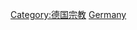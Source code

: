 {{Commons cat|Christianity in Germany}}
[[Category:德国宗教|Category:德国宗教]]
[[Category:歐洲各國基督教|Germany]]